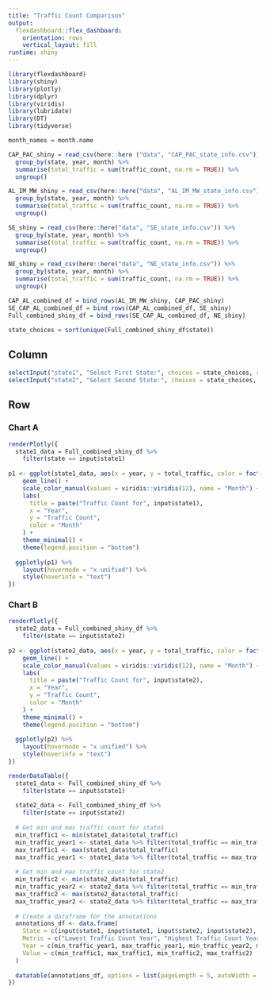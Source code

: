 ```yaml
---
title: "Traffic Count Comparison"
output: 
  flexdashboard::flex_dashboard:
    orientation: rows
    vertical_layout: fill
runtime: shiny
---
```


```r
library(flexdashboard)
library(shiny)
library(plotly)
library(dplyr)
library(viridis)
library(lubridate)
library(DT)
library(tidyverse)
```


```r
month_names = month.name

CAP_PAC_shiny = read_csv(here::here ("data", "CAP_PAC_state_info.csv")) %>%
  group_by(state, year, month) %>%
  summarise(total_traffic = sum(traffic_count, na.rm = TRUE)) %>%
  ungroup()

AL_IM_MW_shiny = read_csv(here::here("data", "AL_IM_MW_state_info.csv")) %>%
  group_by(state, year, month) %>%
  summarise(total_traffic = sum(traffic_count, na.rm = TRUE)) %>%
  ungroup()

SE_shiny = read_csv(here::here("data", "SE_state_info.csv")) %>%
  group_by(state, year, month) %>%
  summarise(total_traffic = sum(traffic_count, na.rm = TRUE)) %>%
  ungroup()

NE_shiny = read_csv(here::here("data", "NE_state_info.csv")) %>%
  group_by(state, year, month) %>%
  summarise(total_traffic = sum(traffic_count, na.rm = TRUE)) %>%
  ungroup()

CAP_AL_combined_df = bind_rows(AL_IM_MW_shiny, CAP_PAC_shiny)
SE_CAP_AL_combined_df = bind_rows(CAP_AL_combined_df, SE_shiny)
Full_combined_shiny_df = bind_rows(SE_CAP_AL_combined_df, NE_shiny)

state_choices = sort(unique(Full_combined_shiny_df$state))

```



Column {.sidebar}
-----------------------------------------------------------------------


```r
selectInput("state1", "Select First State:", choices = state_choices, selected = state_choices[1])
selectInput("state2", "Select Second State:", choices = state_choices, selected = state_choices[2])

```



Row {data-height=1}
-----------------------------------------------------------------------

### Chart A

```r
renderPlotly({
  state1_data = Full_combined_shiny_df %>%
    filter(state == input$state1)
  
p1 <- ggplot(state1_data, aes(x = year, y = total_traffic, color = factor(month, labels = month_names))) +
    geom_line() +
    scale_color_manual(values = viridis::viridis(12), name = "Month") +
    labs(
      title = paste("Traffic Count for", input$state1),
      x = "Year",
      y = "Traffic Count",
      color = "Month"
    ) +
    theme_minimal() +
    theme(legend.position = "bottom")
  
  ggplotly(p1) %>%
    layout(hovermode = "x unified") %>%
    style(hoverinfo = "text")
})
```


### Chart B

```r
renderPlotly({
  state2_data = Full_combined_shiny_df %>%
    filter(state == input$state2)
  
p2 <- ggplot(state2_data, aes(x = year, y = total_traffic, color = factor(month, labels = month_names))) +
    geom_line() +
    scale_color_manual(values = viridis::viridis(12), name = "Month") +
    labs(
      title = paste("Traffic Count for", input$state2),
      x = "Year",
      y = "Traffic Count",
      color = "Month"
    ) +
    theme_minimal() +
    theme(legend.position = "bottom")
  
  ggplotly(p2) %>%
    layout(hovermode = "x unified") %>%
    style(hoverinfo = "text")
})

```




```r
renderDataTable({
  state1_data <- Full_combined_shiny_df %>%
    filter(state == input$state1)
  
  state2_data <- Full_combined_shiny_df %>%
    filter(state == input$state2)
  
  # Get min and max traffic count for state1
  min_traffic1 <- min(state1_data$total_traffic)
  min_traffic_year1 <- state1_data %>% filter(total_traffic == min_traffic1) %>% pull(year)
  max_traffic1 <- max(state1_data$total_traffic)
  max_traffic_year1 <- state1_data %>% filter(total_traffic == max_traffic1) %>% pull(year)
  
  # Get min and max traffic count for state2
  min_traffic2 <- min(state2_data$total_traffic)
  min_traffic_year2 <- state2_data %>% filter(total_traffic == min_traffic2) %>% pull(year)
  max_traffic2 <- max(state2_data$total_traffic)
  max_traffic_year2 <- state2_data %>% filter(total_traffic == max_traffic2) %>% pull(year)
  
  # Create a dataframe for the annotations
  annotations_df <- data.frame(
    State = c(input$state1, input$state1, input$state2, input$state2),
    Metric = c("Lowest Traffic Count Year", "Highest Traffic Count Year", "Lowest Traffic Count Year", "Highest Traffic Count Year"),
    Year = c(min_traffic_year1, max_traffic_year1, min_traffic_year2, max_traffic_year2),
    Value = c(min_traffic1, max_traffic1, min_traffic2, max_traffic2)
  )
  
  datatable(annotations_df, options = list(pageLength = 5, autoWidth = TRUE))
})


```


